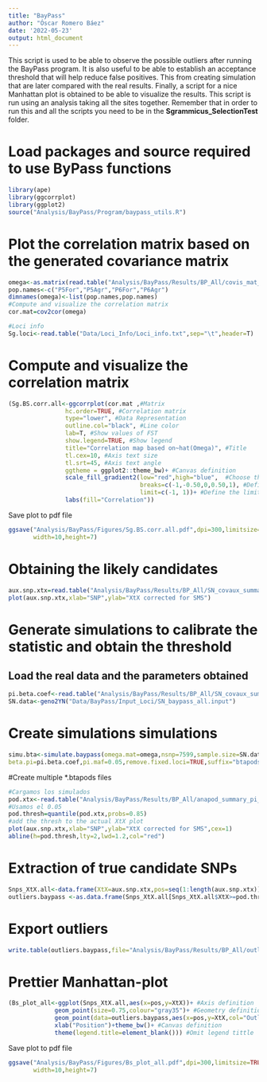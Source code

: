 ```yaml
---
title: "BayPass"
author: "Óscar Romero Báez"
date: '2022-05-23'
output: html_document
---
```


This script is used to be able to observe the possible outliers after running the BayPass program. It is also useful to be able to establish an acceptance threshold that will help reduce false positives. This from creating simulation that are later compared with the real results. Finally, a script for a nice Manhattan plot is obtained to be able to visualize the results. This script is run using an analysis taking all the sites together. Remember that in order to run this and all the scripts you need to be in the **Sgrammicus_SelectionTest** folder.

# Load packages and source required to use ByPass functions

```r
library(ape)
library(ggcorrplot)
library(ggplot2)
source("Analysis/BayPass/Program/baypass_utils.R")
```

# Plot the correlation matrix based on the generated covariance matrix

```r
omega<-as.matrix(read.table("Analysis/BayPass/Results/BP_All/covis_mat_omega.out"))
pop.names<-c("P5For","P5Agr","P6For","P6Agr")
dimnames(omega)<-list(pop.names,pop.names)
#Compute and visualize the correlation matrix
cor.mat=cov2cor(omega)

#Loci info
Sg.loci<-read.table("Data/Loci_Info/Loci_info.txt",sep="\t",header=T)
```

# Compute and visualize the correlation matrix

```r
(Sg.BS.corr.all<-ggcorrplot(cor.mat ,#Matrix
                hc.order=TRUE, #Correlation matrix
                type="lower", #Data Representation
                outline.col="black", #Line color
                lab=T, #Show values of FST
                show.legend=TRUE, #Show legend
                title="Correlation map based on~hat(Omega)", #Title
                tl.cex=10, #Axis text size
                tl.srt=45, #Axis text angle
                ggtheme = ggplot2::theme_bw)+ #Canvas definition
                scale_fill_gradient2(low="red",high="blue",  #Choose the color from the color legend values
                                     breaks=c(-1,-0.50,0,0.50,1), #Define legend values
                                     limit=c(-1, 1))+ #Define the limits of the legend values
                labs(fill="Correlation"))
```
Save plot to pdf file

```r
ggsave("Analysis/BayPass/Figures/Sg.BS.corr.all.pdf",dpi=300,limitsize=TRUE,
       width=10,height=7)
```

# Obtaining the likely candidates

```r
aux.snp.xtx=read.table("Analysis/BayPass/Results/BP_All/SN_covaux_summary_pi_xtx.out",h=T)$M_XtX
plot(aux.snp.xtx,xlab="SNP",ylab="XtX corrected for SMS")
```

# Generate simulations to calibrate the statistic and obtain the threshold
## Load the real data and the parameters obtained

```r
pi.beta.coef<-read.table("Analysis/BayPass/Results/BP_All/SN_covaux_summary_beta_params.out",h=T)$Mean
SN.data<-geno2YN("Data/BayPass/Input_Loci/SN_baypass_all.input")
```

# Create simulations simulations

```r
simu.bta<-simulate.baypass(omega.mat=omega,nsnp=7599,sample.size=SN.data$NN,
beta.pi=pi.beta.coef,pi.maf=0.05,remove.fixed.loci=TRUE,suffix="btapods")
```
#Create multiple *.btapods files

```r
#Cargamos los simulados
pod.xtx<-read.table("Analysis/BayPass/Results/BP_All/anapod_summary_pi_xtx.out",h=T)$M_XtX
#Usamos el 0.05 
pod.thresh=quantile(pod.xtx,probs=0.85)
#add the thresh to the actual XtX plot
plot(aux.snp.xtx,xlab="SNP",ylab="XtX corrected for SMS",cex=1)
abline(h=pod.thresh,lty=2,lwd=1.2,col="red")
```

# Extraction of true candidate SNPs

```r
Snps_XtX.all<-data.frame(XtX=aux.snp.xtx,pos=seq(1:length(aux.snp.xtx)),CHROM=Sg.loci$CHROM,ID=Sg.loci$ID)
outliers.baypass <-as.data.frame(Snps_XtX.all[Snps_XtX.all$XtX>=pod.thresh,])
```

# Export outliers
```r
write.table(outliers.baypass,file="Analysis/BayPass/Results/BP_All/outliers.baypass",row.names=F,col.names=T,quote=F)
```

# Prettier Manhattan-plot

```r
(Bs_plot_all<-ggplot(Snps_XtX.all,aes(x=pos,y=XtX))+ #Axis definition
             geom_point(size=0.75,colour="gray35")+ #Geometry definition
             geom_point(data=outliers.baypass,aes(x=pos,y=XtX,col="Outlier"))+ #Geometry definition
             xlab("Position")+theme_bw()+ #Canvas definition
             theme(legend.title=element_blank())) #Omit legend tittle
```

Save plot to pdf file

```r
ggsave("Analysis/BayPass/Figures/Bs_plot_all.pdf",dpi=300,limitsize=TRUE,
       width=10,height=7)
```
